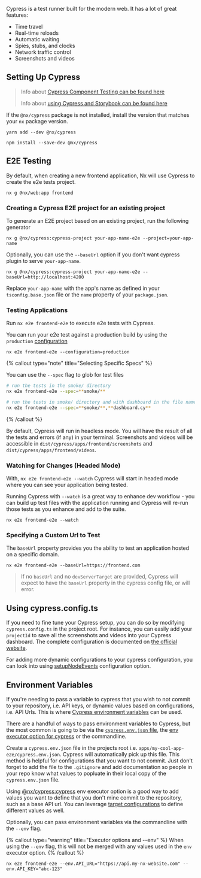 Cypress is a test runner built for the modern web. It has a lot of great features:

- Time travel
- Real-time reloads
- Automatic waiting
- Spies, stubs, and clocks
- Network traffic control
- Screenshots and videos

## Setting Up Cypress

> Info about [Cypress Component Testing can be found here](/packages/cypress/documents/cypress-component-testing)
>
> Info about [using Cypress and Storybook can be found here](/packages/storybook/documents/overview-react#cypress-tests-for-storiesbook)

If the `@nx/cypress` package is not installed, install the version that matches your `nx` package version.

```shell
yarn add --dev @nx/cypress
```

```shell
npm install --save-dev @nx/cypress
```

## E2E Testing

By default, when creating a new frontend application, Nx will use Cypress to create the e2e tests project.

```shell
nx g @nx/web:app frontend
```

### Creating a Cypress E2E project for an existing project

To generate an E2E project based on an existing project, run the following generator

```shell
nx g @nx/cypress:cypress-project your-app-name-e2e --project=your-app-name
```

Optionally, you can use the `--baseUrl` option if you don't want cypress plugin to serve `your-app-name`.

```shell
nx g @nx/cypress:cypress-project your-app-name-e2e --baseUrl=http://localhost:4200
```

Replace `your-app-name` with the app's name as defined in your `tsconfig.base.json` file or the `name` property of your `package.json`.

### Testing Applications

Run `nx e2e frontend-e2e` to execute e2e tests with Cypress.

You can run your e2e test against a production build by using the `production` [configuration](https://nx.dev/recipes/executors/use-executor-configurations#use-executor-configurations)

```shell
nx e2e frontend-e2e --configuration=production
```

{% callout type="note" title="Selecting Specific Specs" %}

You can use the `--spec` flag to glob for test files

```bash
# run the tests in the smoke/ directory
nx e2e frontend-e2e --spec=**smoke/**

# run the tests in smoke/ directory and with dashboard in the file name
nx e2e frontend-e2e --spec=**smoke/**,**dashboard.cy**
```

{% /callout %}

By default, Cypress will run in headless mode. You will have the result of all the tests and errors (if any) in your
terminal. Screenshots and videos will be accessible in `dist/cypress/apps/frontend/screenshots` and `dist/cypress/apps/frontend/videos`.

### Watching for Changes (Headed Mode)

With, `nx e2e frontend-e2e --watch` Cypress will start in headed mode where you can see your application being tested.

Running Cypress with `--watch` is a great way to enhance dev workflow - you can build up test files with the application
running and Cypress will re-run those tests as you enhance and add to the suite.

```shell
nx e2e frontend-e2e --watch
```

### Specifying a Custom Url to Test

The `baseUrl` property provides you the ability to test an application hosted on a specific domain.

```shell
nx e2e frontend-e2e --baseUrl=https://frontend.com
```

> If no `baseUrl` and no `devServerTarget` are provided, Cypress will expect to have the `baseUrl` property in
> the cypress config file, or will error.

## Using cypress.config.ts

If you need to fine tune your Cypress setup, you can do so by modifying `cypress.config.ts` in the project root. For
instance,
you can easily add your `projectId` to save all the screenshots and videos into your Cypress dashboard. The complete
configuration is documented
on [the official website](https://docs.cypress.io/guides/references/configuration.html#Options).

For adding more dynamic configurations to your cypress configuration, you can look into using [setupNodeEvents](https://docs.cypress.io/api/plugins/browser-launch-api#Syntax) configuration option.

## Environment Variables

If you're needing to pass a variable to cypress that you wish to not commit to your repository, i.e. API keys, or dynamic values based on configurations, i.e. API Urls. This is where [Cypress environment variables](https://docs.cypress.io/guides/guides/environment-variables) can be used.

There are a handful of ways to pass environment variables to Cypress, but the most common is going to be via the [`cypress.env.json` file](https://docs.cypress.io/guides/guides/environment-variables#Option-1-configuration-file), the [env executor option for cypress](https://nx.dev/packages/cypress/executors/cypress#env) or the commandline.

Create a `cypress.env.json` file in the projects root i.e. `apps/my-cool-app-e2e/cypress.env.json`. Cypress will automatically pick up this file. This method is helpful for configurations that you want to not commit. Just don't forget to add the file to the `.gitignore` and add documentation so people in your repo know what values to popluate in their local copy of the `cypress.env.json` file.

Using [@nx/cypress:cypress](/packages/cypress/executors/cypress) env executor option is a good way to add values you want to define that you don't mine commit to the repository, such as a base API url. You can leverage [target configurations](/reference/project-configuration#targets) to define different values as well.

Optionally, you can pass environment variables via the commandline with the `--env` flag.

{% callout type="warning" title="Executor options and --env" %}
When using the `--env` flag, this will not be merged with any values used in the `env` executor option.
{% /callout %}

```shell
nx e2e frontend-e2e --env.API_URL="https://api.my-nx-website.com" --env.API_KEY="abc-123"
```

